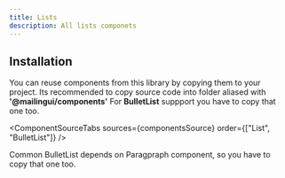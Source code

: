 ```yaml
---
title: Lists
description: All lists componets
---
```


<ComponentDemo demo={demo} />

## Installation

You can reuse components from this library by copying them to your project.
Its recommended to copy source code into folder aliased with **'@mailingui/components'**
For **BulletList** suppport you have to copy that one too.

<ComponentSourceTabs
  sources={componentsSource}
  order={["List", "BulletList"]}
/>

Common BulletList depends on Paragpraph component, so you have to copy that one too.

<ComponentSourceTabs sources={dependenciesSource} />
